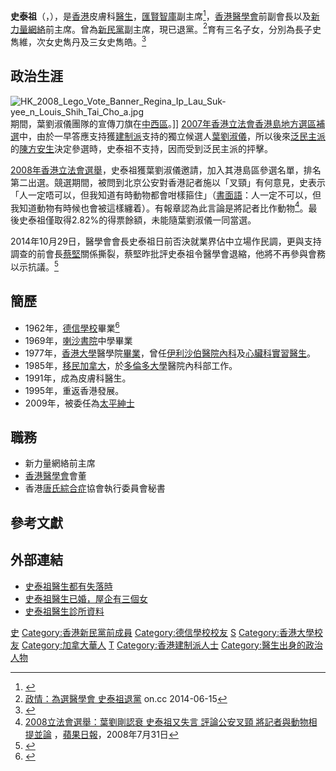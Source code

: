 '''史泰祖'''{{JP}}（{{lang-en|Louis Shih Tai Cho}}，{{bd|1952年|1月16日|catIdx=S史}}），是[[香港|香港]]皮膚科[[醫生|醫生]]，[[匯賢智庫|匯賢智庫]]副主席<ref>{{cite web |url=http://www.savantas.org/?page_id=1768 |publisher=[[匯賢智庫|匯賢智庫]] |access-date=2016-12-23 |title=創會會員及理事 |archive-date=2016-12-23 |archive-url=https://web.archive.org/web/20161223202542/http://www.savantas.org/?page_id=1768 |dead-url=no }}</ref>，[[香港醫學會|香港醫學會]]前副會長以及[[新力量網絡|新力量網絡]]前主席。曾為[[新民黨_(香港)|新民黨]]副主席，現已退黨。<ref>[http://orientaldaily.on.cc/cnt/news/20140615/00176_091.html 政情：為選醫學會 史泰祖退黨] {{Wayback|url=http://orientaldaily.on.cc/cnt/news/20140615/00176_091.html |date=20191206103610 }} on.cc 2014-06-15</ref>育有三名子女，分別為長子史雋維，次女史雋丹及三女史雋皓。<ref>{{cite magazine |url = http://hk.next.nextmedia.com/article/1006/12887807 |title = 兩個爸爸兩種愛 |magazine = [[壹週刊_(香港)|壹週刊]] |date = 2009年6月18日 |access-date = 2016年12月23日 |archive-date = 2016年12月24日 |archive-url = https://web.archive.org/web/20161224030430/http://hk.next.nextmedia.com/article/1006/12887807 |dead-url = no }}</ref>

==政治生涯==
[[File:HK_2008_Lego_Vote_Banner_Regina_Ip_Lau_Suk-yee_n_Louis_Shih_Tai_Cho_a.jpg|thumb]]期間，葉劉淑儀團隊的宣傳刀旗在[[中西區_(香港)|中西區]]。]]
[[2007年香港立法會香港島地方選區補選|2007年香港立法會香港島地方選區補選]]中，由於一早答應支持獲[[建制派_(香港)|建制派]]支持的獨立候選人[[葉劉淑儀|葉劉淑儀]]，所以後來[[泛民主派|泛民主派]]的[[陳方安生|陳方安生]]決定參選時，史泰祖不支持，因而受到泛民主派的抨擊。

[[2008年香港立法會選舉|2008年香港立法會選舉]]，史泰祖獲葉劉淑儀邀請，加入其港島區參選名單，排名第二出選。競選期間，被問到北京公安對香港記者施以「叉頸」有何意見，史表示「人一定唔可以，但我知道有時動物都會咁樣箍住」（[[書面語|書面語]]：人一定不可以，但我知道動物有時候也會被這樣纏着）。有報章認為此言論是將記者比作動物<ref>[http://www1.appledaily.atnext.com/template/apple/art_main.cfm?iss_id=20080731&sec_id=4104&subsec_id=11867&art_id=11415045 2008立法會選舉：葉劉剛認衰 史泰祖又失言 評論公安叉頸 將記者與動物相提並論] {{Wayback|url=http://www1.appledaily.atnext.com/template/apple/art_main.cfm?iss_id=20080731&sec_id=4104&subsec_id=11867&art_id=11415045 |date=20080805094546 }}，[[蘋果日報_(香港)|蘋果日報]]，2008年7月31日</ref>。最後史泰祖僅取得2.82%的得票餘額，未能隨葉劉淑儀一同當選。

2014年10月29日，醫學會會長史泰祖日前否決就業界佔中立場作民調，更與支持調查的前會長[[蔡堅|蔡堅]]關係撕裂，蔡堅昨批評史泰祖令醫學會退縮，他將不再參與會務以示抗議。<ref>{{Cite web |url=https://hk.news.yahoo.com/%E6%8A%A8%E5%8F%B2%E6%B3%B0%E7%A5%96%E9%80%80%E7%B8%AE%E8%94%A1%E5%A0%85%E6%B1%BA-%E4%B8%8D%E5%90%88%E4%BD%9C-%E9%86%AB%E5%AD%B8%E6%9C%83%E5%85%A9%E5%B7%A8%E9%A0%AD%E7%82%BA%E4%BD%94%E4%B8%AD%E6%92%95%E8%A3%82-215635014.html |title=抨史泰祖退縮蔡堅決「不合作」 醫學會兩巨頭為佔中撕裂 |accessdate=2014-11-03 |archive-date=2018-02-13 |archive-url=https://web.archive.org/web/20180213200422/https://hk.news.yahoo.com/%E6%8A%A8%E5%8F%B2%E6%B3%B0%E7%A5%96%E9%80%80%E7%B8%AE%E8%94%A1%E5%A0%85%E6%B1%BA-%E4%B8%8D%E5%90%88%E4%BD%9C-%E9%86%AB%E5%AD%B8%E6%9C%83%E5%85%A9%E5%B7%A8%E9%A0%AD%E7%82%BA%E4%BD%94%E4%B8%AD%E6%92%95%E8%A3%82-215635014.html |dead-url=no }}</ref>

==簡歷==
*1962年，[[德信學校|德信學校]]畢業<ref>{{cite news | title=名小學併「被殺校」轉全日 | url=http://std.stheadline.com/archive/fullstory.asp?andor=or&year1=2005&month1=7&day1=1&year2=2005&month2=12&day2=2&category=g&id=20050912g13&keyword1=&keyword2= | format= | publisher=星島日報 | date=2005-09-12 | accessdate=2019-09-04 | quote= }}{{Dead link}}</ref>
*1969年，[[喇沙書院|喇沙書院]]中學畢業
*1977年，[[香港大學|香港大學]]醫學院[[畢業|畢業]]，曾任[[伊利沙伯醫院|伊利沙伯醫院]][[內科|內科]]及[[心臟科|心臟科]][[實習醫生|實習醫生]]。
*1985年，[[移民|移民]][[加拿大|加拿大]]，於[[多倫多大學|多倫多大學]]醫院內科部工作。
*1991年，成為皮膚科醫生。
*1995年，重返香港發展。
*2009年，被委任為[[太平紳士|太平紳士]]

== 職務 ==
*新力量網絡前主席
*[[香港醫學會|香港醫學會]]會董
*香港[[唐氏綜合症|唐氏綜合症]]協會執行委員會秘書

== 參考文獻 ==
{{reflist}}

== 外部連結 ==
{{wikinews|葉劉淑儀夥史泰祖參選港立法會}}
*[http://www.jiujik.com/jsexpertsdetails.php?lcid=HK.B5&artid=3000006100 史泰祖醫生都有失落時]{{Wayback|url=http://www.jiujik.com/jsexpertsdetails.php?lcid=HK.B5&artid=3000006100 |date=20050409220156 }}
*[http://health.atnext.com/index.php?fuseaction=Article.ListArticle&sec_id=6349009&iss_id=20060806&art_id=6491498 史泰祖醫生已婚，屋企有三個女]{{dead link|date=2017年12月 |bot=InternetArchiveBot |fix-attempted=yes }}
*[http://www.hkdoctorguide.com/doctor/dr-shih-tai-cho-louis 史泰祖醫生診所資料]{{dead link|date=2017年12月 |bot=InternetArchiveBot |fix-attempted=yes }}

{{DEFAULTSORT:Shih史泰祖}}

[[Category:香港醫學界人士|史]]
[[Category:香港新民黨前成員|Category:香港新民黨前成員]]
[[Category:德信學校校友|Category:德信學校校友]]
[[Category:喇沙書院校友|S]]
[[Category:香港大學校友|Category:香港大學校友]]
[[Category:加拿大華人|Category:加拿大華人]]
[[Category:史姓|T]]
[[Category:香港建制派人士|Category:香港建制派人士]]
[[Category:醫生出身的政治人物|Category:醫生出身的政治人物]]